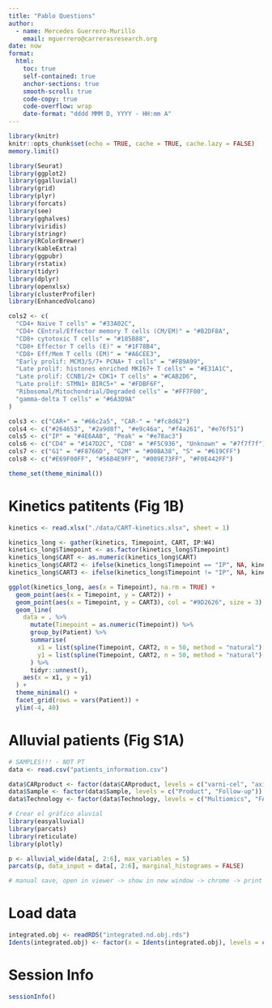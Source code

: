 ```yaml
---
title: "Pablo Questions"
author:
  - name: Mercedes Guerrero-Murillo
    email: mguerrero@carrerasresearch.org
date: now
format: 
  html:
    toc: true
    self-contained: true
    anchor-sections: true
    smooth-scroll: true
    code-copy: true
    code-overflow: wrap
    date-format: "dddd MMM D, YYYY - HH:mm A"
---
```


```r
library(knitr)
knitr::opts_chunk$set(echo = TRUE, cache = TRUE, cache.lazy = FALSE)
memory.limit()
```

```r
library(Seurat)
library(ggplot2)
library(ggalluvial)
library(grid)
library(plyr)
library(forcats)
library(see)
library(gghalves)
library(viridis)
library(stringr)
library(RColorBrewer)
library(kableExtra)
library(ggpubr)
library(rstatix)
library(tidyr)
library(dplyr)
library(openxlsx)
library(clusterProfiler)
library(EnhancedVolcano)
```

```r
cols2 <- c(
  "CD4+ Naive T cells" = "#33A02C",
  "CD4+ CEntral/Effector memory T cells (CM/EM)" = "#B2DF8A",
  "CD8+ cytotoxic T cells" = "#185B88",
  "CD8+ Effector T cells (E)" = "#1F78B4",
  "CD8+ Eff/Mem T cells (EM)" = "#A6CEE3",
  "Early prolif: MCM3/5/7+ PCNA+ T cells" = "#FB9A99",
  "Late prolif: histones enriched MKI67+ T cells" = "#E31A1C",
  "Late prolif: CCNB1/2+ CDK1+ T cells" = "#CAB2D6",
  "Late prolif: STMN1+ BIRC5+" = "#FDBF6F",
  "Ribosomal/Mitochondrial/Degraded cells" = "#FF7F00",
  "gamma-delta T cells" = "#6A3D9A"
)

cols3 <- c("CAR+" = "#66c2a5", "CAR-" = "#fc8d62")
cols4 <- c("#264653", "#2a9d8f", "#e9c46a", "#f4a261", "#e76f51")
cols5 <- c("IP" = "#4E6AAB", "Peak" = "#e78ac3")
cols6 <- c("CD4" = "#147D2C", "CD8" = "#F5C936", "Unknown" = "#7f7f7f")
cols7 <- c("G1" = "#F8766D", "G2M" = "#00BA38", "S" = "#619CFF")
cols8 <- c("#E69F00FF", "#56B4E9FF", "#009E73FF", "#F0E442FF")

theme_set(theme_minimal())
```

# Kinetics patitents (Fig 1B)

```r
kinetics <- read.xlsx("./data/CART-kinetics.xlsx", sheet = 1)

kinetics_long <- gather(kinetics, Timepoint, CART, IP:W4)
kinetics_long$Timepoint <- as.factor(kinetics_long$Timepoint)
kinetics_long$CART <- as.numeric(kinetics_long$CART)
kinetics_long$CART2 <- ifelse(kinetics_long$Timepoint == "IP", NA, kinetics_long$CART)
kinetics_long$CART3 <- ifelse(kinetics_long$Timepoint != "IP", NA, kinetics_long$CART)

ggplot(kinetics_long, aes(x = Timepoint), na.rm = TRUE) +
  geom_point(aes(x = Timepoint, y = CART2)) +
  geom_point(aes(x = Timepoint, y = CART3), col = "#9D2626", size = 3) +
  geom_line(
    data = . %>%
      mutate(Timepoint = as.numeric(Timepoint)) %>%
      group_by(Patient) %>%
      summarise(
        x1 = list(spline(Timepoint, CART2, n = 50, method = "natural")[["x"]]),
        y1 = list(spline(Timepoint, CART2, n = 50, method = "natural")[["y"]])
      ) %>%
      tidyr::unnest(),
    aes(x = x1, y = y1)
  ) +
  theme_minimal() +
  facet_grid(rows = vars(Patient)) +
  ylim(-4, 40)
```


# Alluvial patients (Fig S1A)

```r
# SAMPLES!!! - NOT PT
data <- read.csv("patients_information.csv")

data$CARproduct <- factor(data$CARproduct, levels = c("varni-cel", "axi-cel", "tisa-cel"))
data$Sample <- factor(data$Sample, levels = c("Product", "Follow-up"))
data$Technology <- factor(data$Technology, levels = c("Multiomics", "FACS cytometry", "Spectral cytometry"))

# Crear el gráfico aluvial
library(easyalluvial)
library(parcats)
library(reticulate)
library(plotly)

p <- alluvial_wide(data[, 2:6], max_variables = 5)
parcats(p, data_input = data[, 2:6], marginal_histograms = FALSE)

# manual save, open in viewer -> show in new window -> chrome -> print web as pdf :D
```

# Load data

```r
integrated.obj <- readRDS("integrated.nd.obj.rds")
Idents(integrated.obj) <- factor(x = Idents(integrated.obj), levels = c("CD8+ Eff/Mem T cells (EM)", "CD8+ Effector T cells (E)", "CD8+ cytotoxic T cells", "CD4+ CEntral/Effector memory T cells (CM/EM)", "CD4+ Naive T cells", "gamma-delta T cells", "Late prolif: CCNB1/2+ CDK1+ T cells", "Early prolif: MCM3/5/7+ PCNA+ T cells", "Late prolif: histones enriched MKI67+ T cells", "Late prolif: STMN1+ BIRC5+", "Ribosomal/Mitochondrial/Degraded cells"))
```



# Session Info

```r
sessionInfo()
```
